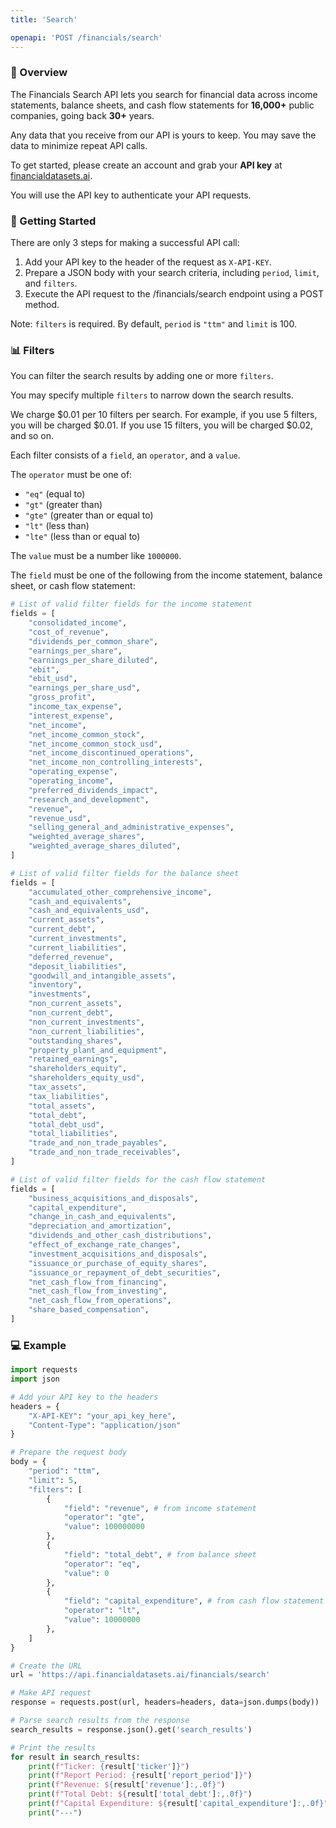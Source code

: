 ```yaml
---
title: 'Search'

openapi: 'POST /financials/search'
---
```


### 👋  Overview
The Financials Search API lets you search for financial data across income statements, balance sheets,
and cash flow statements for <b>16,000+</b> public companies, going back <b>30+</b> years.

Any data that you receive from our API is yours to keep. You may save the data to minimize repeat API calls.

To get started, please create an account and grab your <b>API key</b> at [financialdatasets.ai](https://financialdatasets.ai).

You will use the API key to authenticate your API requests.

###  🚀  Getting Started
There are only 3 steps for making a successful API call:
1. Add your API key to the header of the request as `X-API-KEY`.
2. Prepare a JSON body with your search criteria, including `period`, `limit`, and `filters`.
3. Execute the API request to the /financials/search endpoint using a POST method.

Note: `filters` is required. By default, `period` is `"ttm"` and `limit` is 100.

### 📊  Filters
You can filter the search results by adding one or more `filters`.

You may specify multiple `filters` to narrow down the search results.

We charge $0.01 per 10 filters per search. For example, if you use 5 filters, you will be charged $0.01. If you use 15 filters, you will be charged $0.02, and so on.

Each filter consists of a `field`, an `operator`, and a `value`.

The `operator` must be one of:
- `"eq"` (equal to)
- `"gt"` (greater than)
- `"gte"` (greater than or equal to)
- `"lt"` (less than)
- `"lte"` (less than or equal to)

The `value` must be a number like `1000000`.

The `field` must be one of the following from the income statement, balance sheet, or cash flow statement:

<CodeGroup>

```python Income Statement
# List of valid filter fields for the income statement
fields = [
    "consolidated_income",
    "cost_of_revenue",
    "dividends_per_common_share",
    "earnings_per_share",
    "earnings_per_share_diluted",
    "ebit",
    "ebit_usd",
    "earnings_per_share_usd",
    "gross_profit",
    "income_tax_expense",
    "interest_expense",
    "net_income",
    "net_income_common_stock",
    "net_income_common_stock_usd",
    "net_income_discontinued_operations",
    "net_income_non_controlling_interests",
    "operating_expense",
    "operating_income",
    "preferred_dividends_impact",
    "research_and_development",
    "revenue",
    "revenue_usd",
    "selling_general_and_administrative_expenses",
    "weighted_average_shares",
    "weighted_average_shares_diluted",
]
```

```python Balance Sheet
# List of valid filter fields for the balance sheet
fields = [
    "accumulated_other_comprehensive_income",
    "cash_and_equivalents",
    "cash_and_equivalents_usd",
    "current_assets",
    "current_debt",
    "current_investments",
    "current_liabilities",
    "deferred_revenue",
    "deposit_liabilities",
    "goodwill_and_intangible_assets",
    "inventory",
    "investments",
    "non_current_assets",
    "non_current_debt",
    "non_current_investments",
    "non_current_liabilities",
    "outstanding_shares",
    "property_plant_and_equipment",
    "retained_earnings",
    "shareholders_equity",
    "shareholders_equity_usd",
    "tax_assets",
    "tax_liabilities",
    "total_assets",
    "total_debt",
    "total_debt_usd",
    "total_liabilities",
    "trade_and_non_trade_payables",
    "trade_and_non_trade_receivables",
]
```

```python Cash Flow Statement
# List of valid filter fields for the cash flow statement
fields = [
    "business_acquisitions_and_disposals",
    "capital_expenditure",
    "change_in_cash_and_equivalents",
    "depreciation_and_amortization",
    "dividends_and_other_cash_distributions",
    "effect_of_exchange_rate_changes",
    "investment_acquisitions_and_disposals",
    "issuance_or_purchase_of_equity_shares",
    "issuance_or_repayment_of_debt_securities",
    "net_cash_flow_from_financing",
    "net_cash_flow_from_investing",
    "net_cash_flow_from_operations",
    "share_based_compensation",
]
```

</CodeGroup>



### 💻  Example

```python Financials Search
import requests
import json

# Add your API key to the headers
headers = {
    "X-API-KEY": "your_api_key_here",
    "Content-Type": "application/json"
}

# Prepare the request body
body = {
    "period": "ttm",
    "limit": 5,
    "filters": [
        {
            "field": "revenue", # from income statement
            "operator": "gte",
            "value": 100000000
        },
        {
            "field": "total_debt", # from balance sheet
            "operator": "eq",
            "value": 0
        },
        {
            "field": "capital_expenditure", # from cash flow statement
            "operator": "lt",
            "value": 10000000
        },
    ]
}

# Create the URL
url = 'https://api.financialdatasets.ai/financials/search'

# Make API request
response = requests.post(url, headers=headers, data=json.dumps(body))

# Parse search results from the response
search_results = response.json().get('search_results')

# Print the results
for result in search_results:
    print(f"Ticker: {result['ticker']}")
    print(f"Report Period: {result['report_period']}")
    print(f"Revenue: ${result['revenue']:,.0f}")
    print(f"Total Debt: ${result['total_debt']:,.0f}")
    print(f"Capital Expenditure: ${result['capital_expenditure']:,.0f}")
    print("---")
```